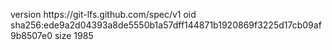 version https://git-lfs.github.com/spec/v1
oid sha256:ede9a2d04393a8de5550b1a57dff144871b1920869f3225d17cb09af9b8507e0
size 1985
